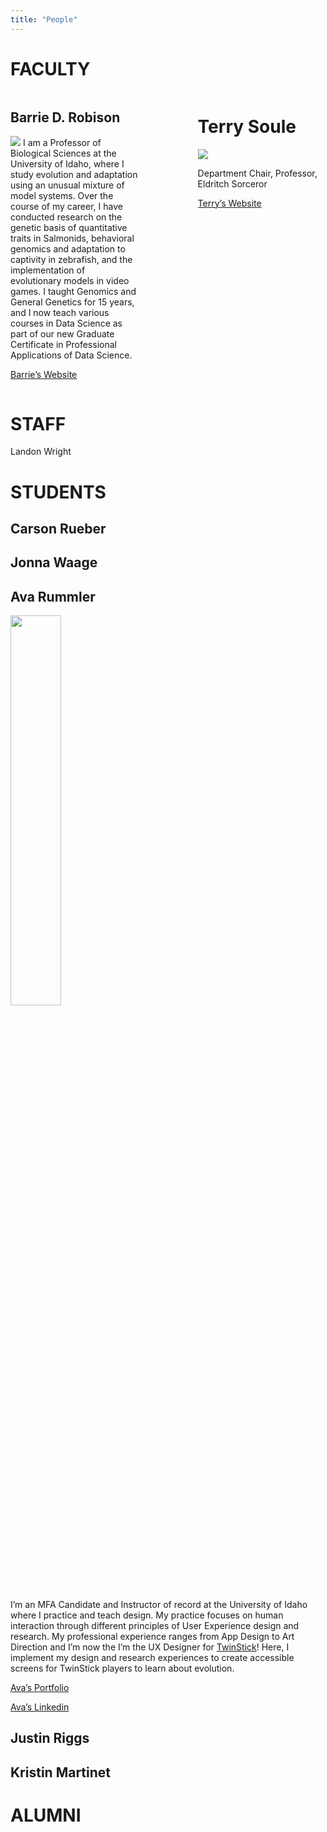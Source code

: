```yaml
---
title: "People"
---
```


# FACULTY

:::: {.columns}
::: {.column width="40%"}
## Barrie D. Robison

![](Barrie.jpeg)
I am a Professor of Biological Sciences at the University of Idaho, where I study evolution and adaptation using an unusual mixture of model systems. Over the course of my career, I have conducted research on the genetic basis of quantitative traits in Salmonids, behavioral genomics and adaptation to captivity in zebrafish, and the implementation of evolutionary models in video games. I taught Genomics and General Genetics for 15 years, and I now teach various courses in Data Science as part of our new Graduate Certificate in Professional Applications of Data Science.

[Barrie's Website](https://professorpolymorphic.github.io/RobisonWebSite/)
:::

:::{.column width="10%"}

:::

::: {.column width="40%"}
# Terry Soule

![](terry.jpg)

Department Chair, Professor, Eldritch Sorceror




[Terry's Website](https://webpages.uidaho.edu/tsoule/index.html)
:::
:::

# STAFF

Landon Wright

# STUDENTS

## Carson Rueber

## Jonna Waage

## Ava Rummler

![](Ava.jpg){width="40%"}

I'm an MFA Candidate and Instructor of record at the University of Idaho where I practice and teach design. My practice focuses on human interaction through different principles of User Experience design and research. My professional experience ranges from App Design to Art Direction and I'm now the I'm the UX Designer for [TwinStick](../Games/TwinStick/index.qmd)! Here, I implement my design and research experiences to create accessible screens for TwinStick players to learn about evolution. 

[Ava's Portfolio](https://avarummler.com/)

[Ava's Linkedin](https://www.linkedin.com/in/avarummler/)

## Justin Riggs

## Kristin Martinet


# ALUMNI